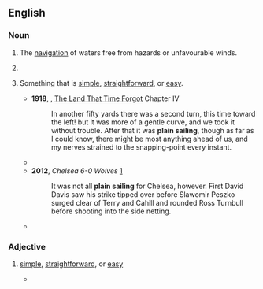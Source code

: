 ==English==

===Noun===
{{en-noun|-}}

# {{lb|en|nautical}} The [[navigation]] of waters free from hazards or unfavourable winds.
# {{lb|en|nautical}} {{obsolete spelling of|plane sailing|lang=en}}
# {{lb|en|by extension}} Something that is [[simple]], [[straightforward]], or [[easy]].
#* '''1918''', {{w|Edgar Rice Burroughs}}, [[w:The Land That Time Forgot (novel)|The Land That Time Forgot]] Chapter IV
#*: In another fifty yards there was a second turn, this time toward the left! but it was more of a gentle curve, and we took it without trouble. After that it was '''plain sailing''', though as far as I could know, there might be most anything ahead of us, and my nerves strained to the snapping-point every instant.
#* {{quote-book|lang=en|year=1853|author=William Harrison Ainsworth|title=Ainsworth's Magazine|url=http://books.google.com/books?id=5gI9AAAAYAAJ&dq=%22plain%20sailing%22%20-intitle%3A%22plain%20sailing&num=100&pg=PA78#v=onepage&q=%22plain%20sailing%22%20-intitle:%22plain%20sailing&f=false
|passage=Life is not '''plain-sailing''', and writers on Life must not put themselves in antagonism with their subject}}
#* '''2012''', ''Chelsea 6-0 Wolves'' [http://www.bbc.co.uk/sport/0/football/19632463]
#*: It was not all '''plain sailing''' for Chelsea, however. First David Davis saw his strike tipped over before Slawomir Peszko surged clear of Terry and Cahill and rounded Ross Turnbull before shooting into the side netting.
#* {{quote-book|lang=en|year=2007|title=An enemy of the people|author=Hendrik Ibsen
|passage='''Plain sailing''' or no, it has got be be done, anyway}}

===Adjective===
{{en-adj|-}}

# {{lb|en|by extension}} [[simple]], [[straightforward]], or [[easy]]
#* {{quote-book|lang=en|year=1813|title=Good Words, Volume 14|author=unknown
|passage=He's a straightforward, '''plain-sailing''' fellow.}}